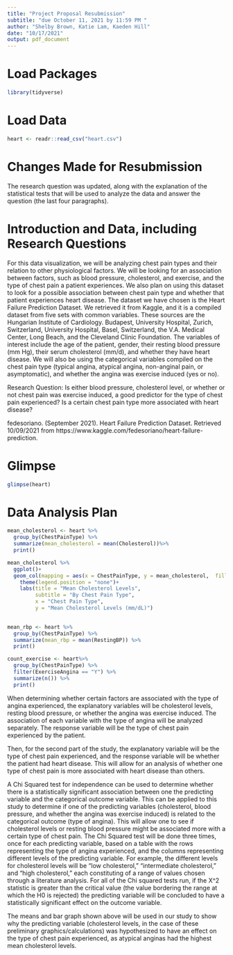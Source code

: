 ```yaml
---
title: "Project Proposal Resubmission"
subtitle: "due October 11, 2021 by 11:59 PM "
author: "Shelby Brown, Katie Lam, Kaeden Hill"
date: "10/17/2021"
output: pdf_document
---
```


# Load Packages
```r
library(tidyverse) 
``` 

# Load Data
```r
heart <- readr::read_csv("heart.csv")
```

# Changes Made for Resubmission
The research question was updated, along with the explanation of the statistical tests that will be used to analyze the data and answer the question (the last four paragraphs).

# Introduction and Data, including Research Questions
For this data visualization, we will be analyzing chest pain types and their relation to other physiological factors. We will be looking for an association between factors, such as blood pressure, cholesterol, and exercise, and the type of chest pain a patient experiences. We also plan on using this dataset to look for a possible association between chest pain type and whether that patient experiences heart disease. The dataset we have chosen is the Heart Failure Prediction Dataset. We retrieved it from Kaggle, and it is a compiled dataset from five sets with common variables. These sources are the Hungarian Institute of Cardiology. Budapest, University Hospital, Zurich, Switzerland, University Hospital, Basel, Switzerland, the V.A. Medical Center, Long Beach, and the Cleveland Clinic Foundation. The variables of interest include the age of the patient, gender, their resting blood pressure (mm Hg), their serum cholesterol (mm/d), and whether they have heart disease. We will also be using the categorical variables compiled on the chest pain type (typical angina, atypical angina, non-anginal pain, or asymptomatic), and whether the angina was exercise induced (yes or no).

Research Question: Is either blood pressure, cholesterol level, or whether or not chest pain was exercise induced, a good predictor for the type of chest pain experienced? Is a certain chest pain type more associated with heart disease?

fedesoriano. (September 2021). Heart Failure Prediction Dataset. Retrieved 10/09/2021 from https://www.kaggle.com/fedesoriano/heart-failure-prediction.

# Glimpse

```r
glimpse(heart)
```

# Data Analysis Plan

```r

mean_cholesterol <- heart %>%
  group_by(ChestPainType) %>%
  summarize(mean_cholesterol = mean(Cholesterol))%>%
  print()

```
```r

mean_cholesterol %>%
  ggplot()+
  geom_col(mapping = aes(x = ChestPainType, y = mean_cholesterol,  fill = ChestPainType), position = "dodge")+
  	theme(legend.position = "none")+
    labs(title = "Mean Cholesterol Levels",
         subtitle = "By Chest Pain Type",
         x = "Chest Pain Type",
         y = "Mean Cholesterol Levels (mm/dL)")
  
```
```r
mean_rbp <- heart %>%
  group_by(ChestPainType) %>%
  summarize(mean_rbp = mean(RestingBP)) %>%
  print()

```
```r
count_exercise <- heart%>%
  group_by(ChestPainType) %>%
  filter(ExerciseAngina == "Y") %>%
  summarize(n()) %>%
  print()

```
When determining whether certain factors are associated with the type of angina experienced, the explanatory variables will be cholesterol levels, resting blood pressure, or whether the angina was exercise induced. The association of each variable with the type of angina will be analyzed separately. The response variable will be the type of chest pain experienced by the patient. 

Then, for the second part of the study, the explanatory variable will be the type of chest pain experienced, and the response variable will be whether the patient had heart disease. This will allow for an analysis of whether one type of chest pain is more associated with heart disease than others.

A Chi Squared test for independence can be used to determine whether there is a statistically significant association between one the predicting variable and the categorical outcome variable. This can be applied to this study to determine if one of the predicting variables (cholesterol, blood pressure, and whether the angina was exercise induced) is related to the categorical outcome (type of angina). This will allow one to see if cholesterol levels or resting blood pressure might be associated more with a certain type of chest pain. The Chi Squared test will be done three times, once for each predicting variable, based on a table with the rows representing the type of angina experienced, and the columns representing different levels of the predicting variable. For example, the different levels for cholesterol levels will be "low cholesterol," "intermediate cholesterol," and "high cholesterol," each constituting of a range of values chosen through a literature analysis. For all of the Chi squared tests run, if the X^2 statistic is greater than the critical value (the value bordering the range at which the H0 is rejected) the predicting variable will be concluded to have a statistically significant effect on the outcome variable. 

The means and bar graph shown above will be used in our study to show why the predicting variable (cholesterol levels, in the case of these preliminary graphics/calculations) was hypothesized to have an effect on the type of chest pain experienced, as atypical anginas had the highest mean cholesterol levels.

